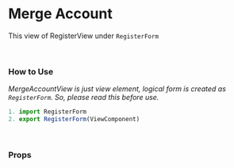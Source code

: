 
<Meta title="Form/Register" component={RegisterView} />

# Merge Account

This view of RegisterView under `RegisterForm`
<Preview>
  <Story name="Register">
    <RegisterView
      onSubmit="function"
      onSucces="function"
      onError="function"
      errorMessage="object"
    />
  </Story>
</Preview>

<br />

### How to Use
_MergeAccountView is just view element, logical form is created as `RegisterForm`. So, please read this before use._


```js
1. import RegisterForm
2. export RegisterForm(ViewComponent)
```

<br />

### Props
<Props of={RegisterView} />